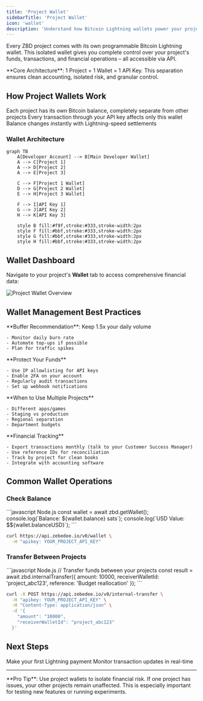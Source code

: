 ```yaml
---
title: 'Project Wallet'
sidebarTitle: 'Project Wallet'
icon: 'wallet'
description: 'Understand how Bitcoin Lightning wallets power your projects'
---
```


Every ZBD project comes with its own programmable Bitcoin Lightning wallet. This isolated wallet gives you complete control over your project's funds, transactions, and financial operations – all accessible via API.

<Info>
  **Core Architecture**: 1 Project = 1 Wallet = 1 API Key. This separation ensures clean accounting, isolated risk, and granular control.
</Info>

## How Project Wallets Work

<CardGroup cols={3}>
  <Card title="Isolated Funds" icon="shield">
    Each project has its own Bitcoin balance, completely separate from other projects
  </Card>
  <Card title="API Controlled" icon="code">
    Every transaction through your API key affects only this wallet
  </Card>
  <Card title="Real-time Updates" icon="bolt">
    Balance changes instantly with Lightning-speed settlements
  </Card>
</CardGroup>

### Wallet Architecture

```mermaid
graph TB
    A[Developer Account] --> B[Main Developer Wallet]
    A --> C[Project 1]
    A --> D[Project 2]
    A --> E[Project 3]
    
    C --> F[Project 1 Wallet]
    D --> G[Project 2 Wallet]
    E --> H[Project 3 Wallet]
    
    F --> I[API Key 1]
    G --> J[API Key 2]
    H --> K[API Key 3]
    
    style B fill:#f9f,stroke:#333,stroke-width:2px
    style F fill:#bbf,stroke:#333,stroke-width:2px
    style G fill:#bbf,stroke:#333,stroke-width:2px
    style H fill:#bbf,stroke:#333,stroke-width:2px
```

## Wallet Dashboard

Navigate to your project's **Wallet** tab to access comprehensive financial data:

<Frame caption="Project wallet dashboard showing balance and transactions">
  <img src="/img/project-wallet/wallet-overview.png" alt="Project Wallet Overview" />
</Frame>

## Wallet Management Best Practices

<AccordionGroup>
  <Accordion title="Maintain Adequate Balance" icon="coins">
    **Buffer Recommendation**: Keep 1.5x your daily volume
    
    - Monitor daily burn rate
    - Automate top-ups if possible
    - Plan for traffic spikes
  </Accordion>
  <Accordion title="Security Practices" icon="shield">
    **Protect Your Funds**
    
    - Use IP allowlisting for API keys
    - Enable 2FA on your account
    - Regularly audit transactions
    - Set up webhook notifications
  </Accordion>
  <Accordion title="Multi-Project Strategy" icon="folder">
    **When to Use Multiple Projects**
    
    - Different apps/games
    - Staging vs production
    - Regional separation
    - Department budgets
  </Accordion>
  <Accordion title="Accounting Integration" icon="calculator">
    **Financial Tracking**
    
    - Export transactions monthly (talk to your Customer Success Manager)
    - Use reference IDs for reconciliation
    - Track by project for clean books
    - Integrate with accounting software
  </Accordion>
</AccordionGroup>

## Common Wallet Operations

### Check Balance
<CodeGroup>
```javascript Node.js
const wallet = await zbd.getWallet();
console.log(`Balance: ${wallet.balance} sats`);
console.log(`USD Value: $${wallet.balanceUSD}`);
```

```bash cURL
curl https://api.zebedee.io/v0/wallet \
  -H "apikey: YOUR_PROJECT_API_KEY"
```
</CodeGroup>

### Transfer Between Projects
<CodeGroup>
```javascript Node.js
// Transfer funds between your projects
const result = await zbd.internalTransfer({
  amount: 10000,
  receiverWalletId: 'project_abc123',
  reference: 'Budget reallocation'
});
```

```bash cURL
curl -X POST https://api.zebedee.io/v0/internal-transfer \
  -H "apikey: YOUR_PROJECT_API_KEY" \
  -H "Content-Type: application/json" \
  -d '{
    "amount": "10000",
    "receiverWalletId": "project_abc123"
  }'
```
</CodeGroup>

## Next Steps

<CardGroup cols={2}>
  <Card title="Send First Payment" icon="paper-plane" href="/payments/sdk/typescript">
    Make your first Lightning payment
  </Card>
  <Card title="Set Up Webhooks" icon="webhook" href="/payments/api/callbacks">
    Monitor transaction updates in real-time
  </Card>
</CardGroup>

---

<Note>
  **Pro Tip**: Use project wallets to isolate financial risk. If one project has issues, your other projects remain unaffected. This is especially important for testing new features or running experiments.
</Note>